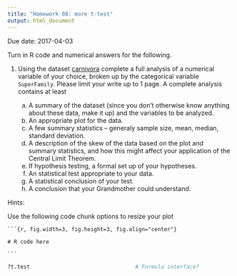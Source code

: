 ```yaml
---
title: "Homework 08: more t-test"
output: html_document
---
```


Due date: 2017-04-03

Turn in R code and numerical answers for the following.

1. Using the dataset [carnivora](https://roualdes.us/data/carnivora.csv) complete a full analysis of a numerical variable of your choice, broken up by the categorical variable `SuperFamily`.  Please limit your write up to 1 page.  A complete analysis contains at least

    a. A summary of the dataset (since you don't otherwise know anything about these data, make it up) and the variables to be analyzed.
    b. An appropriate plot for the data.
    c. A few summary statistics -- generaly sample size, mean, median, standard deviation.
    d. A description of the skew of the data based on the plot and summary statistics, and how this might affect your application of the Central Limit Theorem.
    e. If hypothesis testing, a formal set up of your hypotheses.
    f. An statistical test appropriate to your data.
    g. A statistical conclusion of your test.
    h. A conclusion that your Grandmother could understand.


Hints:

Use the following code chunk options to resize your plot

` ```{r, fig.width=3, fig.height=3, fig.align="center"} `

` # R code here `

` ``` `

```r
?t.test                                 # Formula interface?
```
